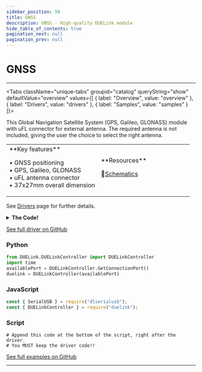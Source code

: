 ```yaml
---
sidebar_position: 59
title: GNSS
description: GNSS - High-quality DUELink module
hide_table_of_contents: true
pagination_next: null
pagination_prev: null
---
```



# GNSS

<ImageSection 
  product="wgnss-b"
  tagline="GNSS Positioning Module with uFL Connector"
/>

---

<Tabs className="unique-tabs" groupid="catalog" queryString="show" defaultValue="overview"
  values={[
    {
        label: "Overview",
        value: "overview"
    },
    {
        label: "Drivers",
        value: "drivers"
    },
    {
        label: "Samples",
        value: "samples"
    }
]}>

<TabItem value="overview">

This Global Navigation Satellite System (GPS, Galileo, GLONASS) module with uFL connector for external antenna. The required antenna is not included, giving the user the choice to select the right antenna.

<table><td width='50%'>
**Key features**

• GNSS positioning<br/>
• GPS, Galileo, GLONASS<br/>
• uFL antenna connector<br/>
• 37x27mm overall dimension<br/>

</td><td width='50%'>
**Resources**
 
📄<a href="/sch/gdl-wgnss-b.pdf" download>Schematics</a><br/>
</td></table>

</TabItem>

<TabItem value="drivers">

See [Drivers](/docs/engine/drivers) page for further details.

<details>
<summary><strong>The Code!</strong></summary>

**GNSS Driver**

```batch
##### Driver Code Starts Here ###

##### User Code Starts Here #####
```

</details>

[See full driver on GitHub](https://github.com/ghi-electronics/duelink-website/tree/main/static/code/drivers)

</TabItem>

<TabItem value="samples">

### Python

```python
from DUELink.DUELinkController import DUELinkController
import time
availablePort = DUELinkController.GetConnectionPort()
duelink = DUELinkController(availablePort)
```

### JavaScript

```javascript
const { SerialUSB } = require("dlserialusb");
const { DUELinkController } = require("duelink");
```

### Script

```batch
# Append this code at the bottom of the script, right after the driver.
# You MUST keep the driver code!!
```

[See full examples on GitHub](https://github.com/ghi-electronics/duelink-website/tree/main/static/code/samples)

</TabItem>

</Tabs>

---

<OrderSection
    product="DUELink GNSS"
    partnumber="GDL-WGNSS-B"
    price="$0.00"
/>
